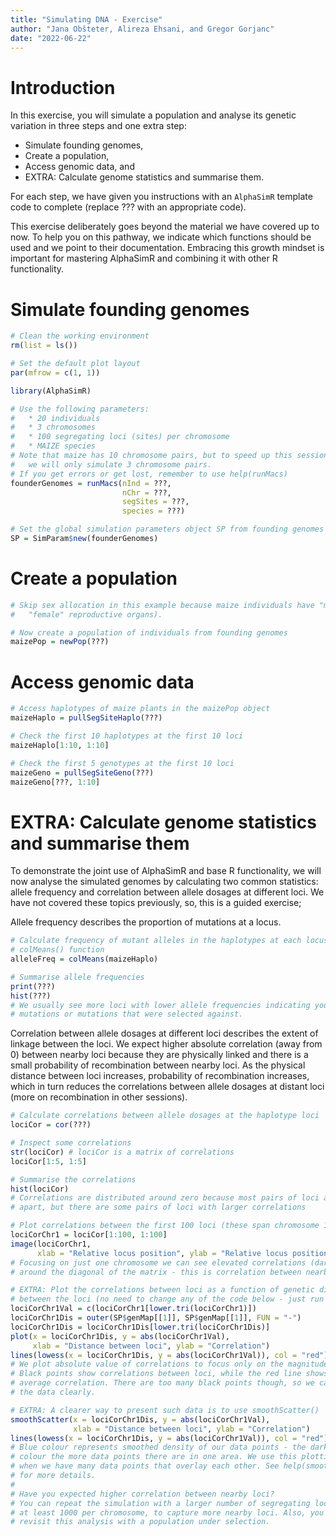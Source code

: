```yaml
---
title: "Simulating DNA - Exercise"
author: "Jana Obšteter, Alireza Ehsani, and Gregor Gorjanc"
date: "2022-06-22"
---
```


# Introduction

In this exercise, you will simulate a population and analyse its genetic variation in three steps and one extra step:

- Simulate founding genomes,
- Create a population,
- Access genomic data, and
- EXTRA: Calculate genome statistics and summarise them.

For each step, we have given you instructions with an `AlphaSimR` template code to complete (replace ??? with an appropriate code).

This exercise deliberately goes beyond the material we have covered up to now. To help you on this pathway, we indicate which functions should be used and we point to their documentation. Embracing this growth mindset is important for mastering AlphaSimR and combining it with other R functionality.

# Simulate founding genomes

```r
# Clean the working environment
rm(list = ls())

# Set the default plot layout
par(mfrow = c(1, 1))

library(AlphaSimR)

# Use the following parameters:
#   * 20 individuals
#   * 3 chromosomes
#   * 100 segregating loci (sites) per chromosome
#   * MAIZE species
# Note that maize has 10 chromosome pairs, but to speed up this session
#   we will only simulate 3 chromosome pairs.
# If you get errors or get lost, remember to use help(runMacs)
founderGenomes = runMacs(nInd = ???,
                         nChr = ???,
                         segSites = ???,
                         species = ???)
```

```r
# Set the global simulation parameters object SP from founding genomes
SP = SimParam$new(founderGenomes)
```

# Create a population

```r
# Skip sex allocation in this example because maize individuals have "male" and
#   "female" reproductive organs).

# Now create a population of individuals from founding genomes
maizePop = newPop(???)
```

# Access genomic data

```r
# Access haplotypes of maize plants in the maizePop object
maizeHaplo = pullSegSiteHaplo(???)

# Check the first 10 haplotypes at the first 10 loci
maizeHaplo[1:10, 1:10]

# Check the first 5 genotypes at the first 10 loci
maizeGeno = pullSegSiteGeno(???)
maizeGeno[???, 1:10]
```

# EXTRA: Calculate genome statistics and summarise them

To demonstrate the joint use of AlphaSimR and base R functionality, we will now analyse the simulated genomes by calculating two common statistics: allele frequency and correlation between allele dosages at different loci. We have not covered these topics previously, so, this is a guided exercise;

Allele frequency describes the proportion of mutations at a locus.

```r
# Calculate frequency of mutant alleles in the haplotypes at each locus using the
# colMeans() function
alleleFreq = colMeans(maizeHaplo)

# Summarise allele frequencies
print(???)
hist(???)
# We usually see more loci with lower allele frequencies indicating younger
# mutations or mutations that were selected against.
```

Correlation between allele dosages at different loci describes the extent of linkage between the loci. We expect higher absolute correlation (away from 0) between nearby loci because they are physically linked and there is a small probability of recombination between nearby loci. As the physical distance between loci increases, probability of recombination increases, which in turn reduces the correlations between allele dosages at distant loci (more on recombination in other sessions).

```r
# Calculate correlations between allele dosages at the haplotype loci
lociCor = cor(???)

# Inspect some correlations
str(lociCor) # lociCor is a matrix of correlations
lociCor[1:5, 1:5]

# Summarise the correlations
hist(lociCor)
# Correlations are distributed around zero because most pairs of loci are far
# apart, but there are some pairs of loci with larger correlations
```

```r
# Plot correlations between the first 100 loci (these span chromosome 1)
lociCorChr1 = lociCor[1:100, 1:100]
image(lociCorChr1,
      xlab = "Relative locus position", ylab = "Relative locus position")
# Focusing on just one chromosome we can see elevated correlations (darker colour)
# around the diagonal of the matrix - this is correlation between nearby loci
```

```r
# EXTRA: Plot the correlations between loci as a function of genetic distance
# between the loci (no need to change any of the code below - just run it!).
lociCorChr1Val = c(lociCorChr1[lower.tri(lociCorChr1)])
lociCorChr1Dis = outer(SP$genMap[[1]], SP$genMap[[1]], FUN = "-")
lociCorChr1Dis = lociCorChr1Dis[lower.tri(lociCorChr1Dis)]
plot(x = lociCorChr1Dis, y = abs(lociCorChr1Val),
     xlab = "Distance between loci", ylab = "Correlation")
lines(lowess(x = lociCorChr1Dis, y = abs(lociCorChr1Val)), col = "red")
# We plot absolute value of correlations to focus only on the magnitude of values.
# Black points show correlations between loci, while the red line shows smoothed
# average correlation. There are too many black points though, so we can't see
# the data clearly.
```

```r
# EXTRA: A clearer way to present such data is to use smoothScatter()
smoothScatter(x = lociCorChr1Dis, y = abs(lociCorChr1Val),
              xlab = "Distance between loci", ylab = "Correlation")
lines(lowess(x = lociCorChr1Dis, y = abs(lociCorChr1Val)), col = "red")
# Blue colour represents smoothed density of our data points - the darker the
# colour the more data points there are in one area. We use this plotting method
# when we have many data points that overlay each other. See help(smoothScatter)
# for more details.
# 
# Have you expected higher correlation between nearby loci?
# You can repeat the simulation with a larger number of segregating loci, say
# at least 1000 per chromosome, to capture more nearby loci. Also, you should
# revisit this analysis with a population under selection.
```
